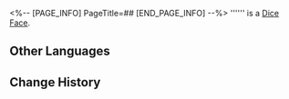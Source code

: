 <%-- [PAGE_INFO]
PageTitle=##
[END_PAGE_INFO] --%>
{{Item Infobox
|id          = 250584
|image       = Item .png{{subst:void|<!--$UPLOAD:<<SpriteOutput/Rogue/DLC/RogueNous/DicefaceFigures/IconRogueDlcDiceFace_2085.png>-<Item .png>-<Item Icons>>-->}}
|type        = Dice Face
|invCategory = 
|rarity      = 3
|effect      = 
|description = 
}}
'''''' is a [[Dice Face]].

==Other Languages==
{{Other Languages
|en   = 
|zhs  = 
|zht  = 
|ja   = 
|ko   = 
|es   = 
|fr   = 
|ru   = 
|th   = 
|vi   = 
|de   = 
|id   = 
|pt   = 
}}

==Change History==
{{Change History|1.6}}
